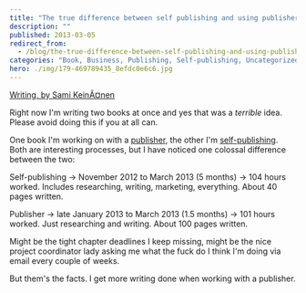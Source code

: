 ```yaml
---
title: "The true difference between self publishing and using publishers"
description: ""
published: 2013-03-05
redirect_from:
  - /blog/the-true-difference-between-self-publishing-and-using-publishers/swizec/6047
categories: "Book, Business, Publishing, Self-publishing, Uncategorized, Writing"
hero: ./img/179-469789435_8efdc0e6c6.jpg
---
```


[Writing, by Sami KeinÃ¤nen](http://www.flickr.com/photos/sami73/469789435/)

Right now I'm writing two books at once and yes that was a _terrible_ idea. Please avoid doing this if you at all can.

One book I'm working on with a [publisher](http://en.wikipedia.org/wiki/Publishing "Publishing"), the other I'm [self-publishing](http://en.wikipedia.org/wiki/Self-publishing "Self-publishing"). Both are interesting processes, but I have noticed one colossal difference between the two:

Self-publishing -> November 2012 to March 2013 (5 months) -> 104 hours worked. Includes researching, writing, marketing, everything. About 40 pages written.

Publisher -> late January 2013 to March 2013 (1.5 months) -> 101 hours worked. Just researching and writing. About 100 pages written.

Might be the tight chapter deadlines I keep missing, might be the nice project coordinator lady asking me what the fuck do I think I'm doing via email every couple of weeks.

But them's the facts. I get more writing done when working with a publisher.